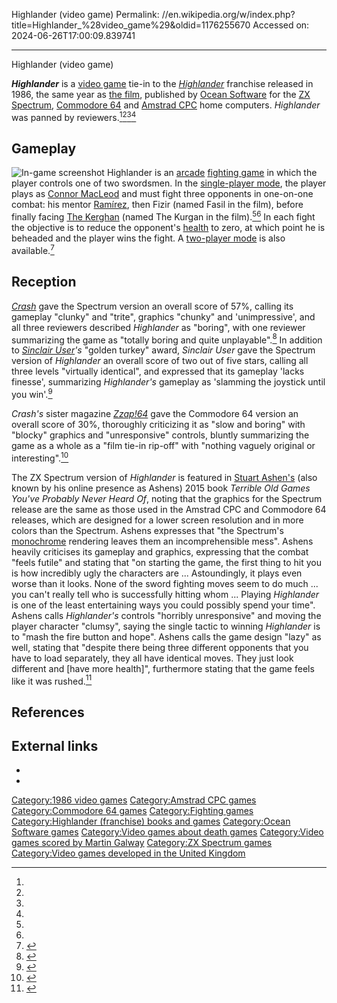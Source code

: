 Highlander (video game)
Permalink: //en.wikipedia.org/w/index.php?title=Highlander_%28video_game%29&oldid=1176255670
Accessed on: 2024-06-26T17:00:09.839741



------
Highlander (video game)
{{for|the video game cancelled in 2010|Highlander: The Game}}
{{Infobox video game
| title = Highlander
| image = Highlander_1986_ZX_Spectrum_Cover_Art.jpg
| caption = Spectrum cover art
| developer = Canvas (Roy Gibson, Simon Butler, Steven Cain, Martin Calvert)<ref name=WoS>{{WoS game|id=0002319|title=Highlander}}</ref>
| publisher = [[Ocean Software Ltd]]
| designer = 
| engine = 
| released = November 1986
| genre = [[Action game|Action]], beat-em-up
| modes = [[Single player]], [[Multiplayer video game|multiplayer]]
| platforms = [[Commodore 64]], [[Amstrad CPC]], [[ZX Spectrum]]
}}

'''''Highlander''''' is a [[video game]] tie-in to the ''[[Highlander (franchise)|Highlander]]'' franchise released in 1986, the same year as [[Highlander (film)|the film]], published by [[Ocean Software]] for the [[ZX Spectrum]], [[Commodore 64]] and [[Amstrad CPC]] home computers. ''Highlander'' was panned by reviewers.<ref name=user /><ref name=zzap /><ref name=crash /><ref name=ashens />

==Gameplay==
[[File:HighlanderIngameZX.gif|thumb|left|In-game screenshot]]
Highlander is an [[arcade game|arcade]] [[fighting game]] in which the player controls one of two swordsmen. In the [[single-player video game|single-player mode]], the player plays as [[Connor MacLeod]] and must fight three opponents in one-on-one combat: his mentor [[Juan Sánchez Villa-Lobos Ramírez|Ramírez]], then Fizir (named Fasil in the film), before finally facing [[The Kurgan|The Kerghan]] (named The Kurgan in the film).<ref name=Instructions /><ref name=user /> In each fight the objective is to reduce the opponent's [[health (gaming)|health]] to zero, at which point he is beheaded and the player wins the fight. A [[two-player game|two-player mode]] is also available.<ref name=Instructions>{{cite web |url=http://www.worldofspectrum.org/pub/sinclair/games-info/h/Highlander.txt |title=Highlander gameplay instructions |last= |first= |date=1986 |website= |publisher=[[Ocean Software Ltd]] |access-date=25 July 2017 |quote=}}</ref>

==Reception==
{{Video game reviews
| rev1 =''[[Crash (magazine)|Crash]]''
| rev1Score =57% (Spectrum)<ref name=crash />
| rev2 =''[[Sinclair User]]''
| rev2Score ={{rating|2|5}} (Spectrum)<ref name=user />
| rev3 =''[[Zzap!64]]''
| rev3Score =30% (C64)<ref name=zzap />
}}
''[[Crash (magazine)|Crash]]'' gave the Spectrum version an overall score of 57%, calling its gameplay "clunky" and "trite", graphics "chunky" and 'unimpressive', and all three reviewers described ''Highlander'' as "boring", with one reviewer summarizing the game as "totally boring and quite unplayable".<ref name=crash>{{cite magazine|title =Reviews: Highlander |date =February 1987 |url =https://archive.org/details/crash-magazine-37/page/n113/mode/2up |magazine =[[Crash (magazine)|Crash]] |publisher =Newsfield Limited |author1=Ben|author2=Paul|author3=Mike |issue =37 |page =114}}</ref> In addition to ''[[Sinclair User]]'s'' "golden turkey" award, ''Sinclair User'' gave the Spectrum version of ''Highlander'' an overall score of two out of five stars, calling all three levels "virtually identical", and expressed that its gameplay 'lacks finesse', summarizing ''Highlander's'' gameplay as 'slamming the joystick until you win'.<ref name=user>{{cite magazine|title =Arcade Review: Highlander|date =January 1987 |url =https://archive.org/details/sinclair-user-magazine-058/page/n51/mode/2up |magazine =[[Sinclair User]] |publisher =EMAP Publications |last =Gilbert |first =John |issue =58 |page =52|issn=0262-5458}}</ref>

''Crash's'' sister magazine ''[[Zzap!64]]'' gave the Commodore 64 version an overall score of 30%, thoroughly criticizing it as "slow and boring" with "blocky" graphics and "unresponsive" controls, bluntly summarizing the game as a whole as a "film tie-in rip-off" with "nothing vaguely original or interesting".<ref name=zzap>{{cite magazine|title =Zzap! Test: Highlander|date =February 1987 |url =https://archive.org/details/Zzap64_Magazine_Issue_22/page/22/mode/2up |magazine =[[Zzap!64]] |publisher =Newsfield Limited|last1 =Eddy |first1 =Richard |last2 =Sumner |first2 =Paul |last3 =Rignall |first3 =Julian |issue =22 |page =23 }}</ref>

The ZX Spectrum version of ''Highlander'' is featured in [[Stuart Ashen|Stuart Ashen's]] (also known by his online presence as Ashens) 2015 book ''Terrible Old Games You've Probably Never Heard Of'', noting that the graphics for the Spectrum release are the same as those used in the Amstrad CPC and Commodore 64 releases, which are designed for a lower screen resolution and in more colors than the Spectrum. Ashens expresses that "the Spectrum's [[monochrome]] rendering leaves them an incomprehensible mess". Ashens heavily criticises its gameplay and graphics, expressing that the combat "feels futile" and stating that "on starting the game, the first thing to hit you is how incredibly ugly the characters are ... Astoundingly, it plays even worse than it looks. None of the sword fighting moves seem to do much ... you can't really tell who is successfully hitting whom ... Playing ''Highlander'' is one of the least entertaining ways you could possibly spend your time". Ashens calls ''Highlander's'' controls "horribly unresponsive" and moving the player character "clumsy", saying the single tactic to winning ''Highlander'' is to "mash the fire button and hope". Ashens calls the game design "lazy" as well, stating that "despite there being three different opponents that you have to load separately, they all have identical moves. They just look different and [have more health]", furthermore stating that the game feels like it was rushed.<ref name=ashens>{{cite book |last1=Ashen |first1=Stuart |title=Terrible Old Games You've Probably Never Heard Of |date=2015 |publisher=Unbound |location=London, England |isbn=978-1-78352-256-9 |pages=82–87 |edition=1st}}</ref>

==References==
{{reflist}}

==External links==
*{{WoS_game|id=0002319|name=Highlander}}
*{{moby game|id=/highlander|name=''Highlander''}}

{{Highlander}}

[[Category:1986 video games]]
[[Category:Amstrad CPC games]]
[[Category:Commodore 64 games]]
[[Category:Fighting games]]
[[Category:Highlander (franchise) books and games]]
[[Category:Ocean Software games]]
[[Category:Video games about death games]]
[[Category:Video games scored by Martin Galway]]
[[Category:ZX Spectrum games]]
[[Category:Video games developed in the United Kingdom]]